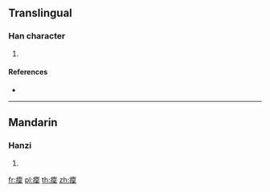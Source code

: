 {{character info/new}}
{{also|癝}}
==Translingual==

===Han character===
{{Han char|rn=104|rad=疒|as=13|sn=18|four=|canj=KYWD}}

# {{defn|Han|sort=疒13}}

====References====
* {{Han ref|kx=0781.360|dkj=22565|hdz=42700.140|uh=765B|ud=30299}}

----

==Mandarin==

===Hanzi===
{{cmn-hanzi|pin=[[lǐn]] ([[lin3]])|wg=lin<sup>3</sup>}}

# {{defn|lang=cmn|sort=疒13}}

[[fr:癛]]
[[pl:癛]]
[[th:癛]]
[[zh:癛]]
